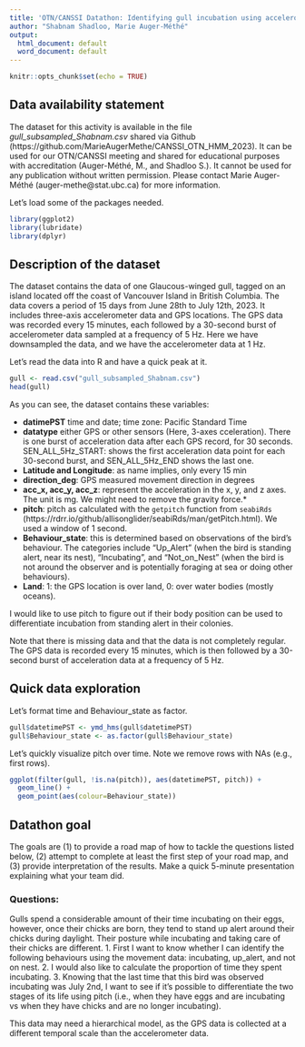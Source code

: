 ```yaml
---
title: 'OTN/CANSSI Datathon: Identifying gull incubation using accelerometer data'
author: "Shabnam Shadloo, Marie Auger-Méthé"
output:
  html_document: default
  word_document: default
---
```


```r
knitr::opts_chunk$set(echo = TRUE)
```

## Data availability statement

The dataset for this activity is available in the file *gull_subsampled_Shabnam.csv* shared via Github (https://github.com/MarieAugerMethe/CANSSI_OTN_HMM_2023). It can be used for our OTN/CANSSI meeting and shared for educational purposes with accreditation (Auger-Méthé, M., and Shadloo S.). It cannot be used for any publication without written permission. Please contact Marie Auger-Méthé (auger-methe@stat.ubc.ca) for more information. 

Let's load some of the packages needed.

```r
library(ggplot2)
library(lubridate)
library(dplyr)
```


## Description of the dataset

The dataset contains the data of one Glaucous-winged gull, tagged on an island located off the coast of Vancouver Island in British Columbia. The data covers a period of 15 days from June 28th to July 12th, 2023. It includes three-axis accelerometer data and GPS locations. The GPS data was recorded every 15 minutes, each followed by a 30-second burst of accelerometer data sampled at a frequency of 5 Hz. Here we have downsampled the data, and we have the accelerometer data at 1 Hz.


Let's read the data into R and have a quick peak at it.
```r
gull <- read.csv("gull_subsampled_Shabnam.csv")
head(gull)
```


As you can see, the dataset contains these variables:


- **datimePST** time and date; time zone: Pacific Standard Time
- **datatype** either GPS or other sensors (Here, 3-axes cceleration). There is one burst of acceleration data after each GPS record, for 30 seconds. SEN_ALL_5Hz_START: shows the first acceleration data point for each 30-second burst, and SEN_ALL_5Hz_END shows the last one.
- **Latitude and Longitude**: as name implies, only every 15 min
- **direction_deg**: GPS measured movement direction in degrees
- **acc_x, acc_y, acc_z**: represent the acceleration in the x, y, and z axes. The unit is mg. We might need to remove the gravity force.*
- **pitch**: pitch as calculated with the `getpitch` function from `seabiRds` (https://rdrr.io/github/allisonglider/seabiRds/man/getPitch.html). We used  a window of 1 second.
- **Behaviour_state**: this is determined based on observations of the bird's behaviour. The categories include "Up_Alert" (when the bird is standing alert, near its nest), "Incubating", and "Not_on_Nest" (when the bird is not around the observer and is potentially foraging at sea or doing other behaviours).
- **Land**: 1: the GPS location is over land, 0: over water bodies (mostly oceans).


I would like to use pitch to figure out if their body position can be used to differentiate incubation from standing alert in their colonies.

Note that there is missing data and that the data is not completely regular. The GPS data is recorded every 15 minutes, which is then followed by a 30-second burst of acceleration data at a frequency of 5 Hz.

## Quick data exploration

Let's format time and Behaviour_state as factor.

```r
gull$datetimePST <- ymd_hms(gull$datetimePST)
gull$Behaviour_state <- as.factor(gull$Behaviour_state)
```

Let's quickly visualize pitch over time. Note we remove rows with NAs (e.g., first rows). 

```r
ggplot(filter(gull, !is.na(pitch)), aes(datetimePST, pitch)) + 
  geom_line() + 
  geom_point(aes(colour=Behaviour_state))

```



## Datathon goal

The goals are (1) to provide a road map of how to tackle the questions listed below, (2) attempt to complete at least the first step of your road map, and (3) provide interpretation of the results. Make a quick 5-minute presentation explaining what your team did.

### Questions:

Gulls spend a considerable amount of their time incubating on their eggs, however, once their chicks are born, they tend to stand up alert around their chicks during daylight. Their posture while incubating and taking care of their chicks are different. 
1. First I want to know whether I can identify the following behaviours using the movement data: incubating, up_alert, and not on nest. 
2. I would also like to calculate the proportion of time they spent incubating.
3. Knowing that the last time that this bird was observed incubating was July 2nd, I want to see if it's possible to differentiate the two stages of its life using pitch (i.e., when they have eggs and are incubating vs when they have chicks and are no longer incubating).

This data may need a hierarchical model, as the GPS data is collected at a different temporal scale than the accelerometer data.
